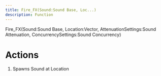 ```yaml
---
title: Fire_FX(Sound:Sound Base, Loc...)
description: Function
---
```


Fire_FX(Sound:Sound Base, Location:Vector, AttenuationSettings:Sound Attenuation, ConcurrencySettings:Sound Concurrency)

# Actions

1. Spawns Sound at Location